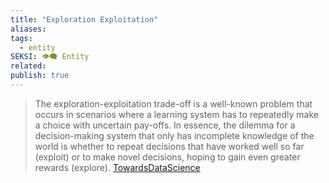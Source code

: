 ```yaml
---
title: "Exploration Exploitation"
aliases: 
tags:
  - entity
SEKSI: 👁️‍🗨️ Entity
related:
publish: true
---
```

> The exploration-exploitation trade-off is a well-known problem that occurs in scenarios where a learning system has to repeatedly make a choice with uncertain pay-offs. In essence, the dilemma for a decision-making system that only has incomplete knowledge of the world is whether to repeat decisions that have worked well so far (exploit) or to make novel decisions, hoping to gain even greater rewards (explore).
> [TowardsDataScience](https://towardsdatascience.com/intuition-exploration-vs-exploitation-c645a1d37c7a#:~:text=The%20exploration%2Dexploitation%20trade%2Doff,choice%20with%20uncertain%20pay%2Doffs.&text=In%20this%20setting%2C%20just%20like,options%20have%20been%20taken%20earlier.)
